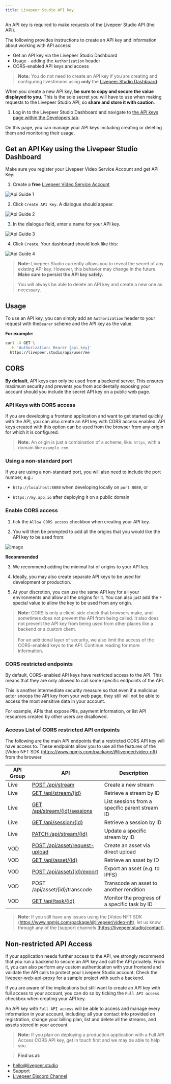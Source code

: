 ```yaml
---
title: Livepeer Studio API key
---
```


An API key is required to make requests of the Livepeer Studio API (the API). 

The following provides instructions to create an API key and information about working with API access:

- Get an API key via the Livepeer Studio Dashboard
- Usage - adding the `Authorization` header
- CORS-enabled API keys and access

> **Note:** You do not need to create an API key if you are creating and configuring livestreams using **only** the [Livepeer Studio Dashboard](https://livepeer.studio/dashboard).

When you create a new API key, **be sure to copy and secure the value displayed to you.** This is the sole secret you will have to use when making requests to the Livepeer Studio API, so **share and store it with caution**.

1. Log in to the Livepeer Studio Dashboard and navigate to
[the API keys page within the Developers tab](https://livepeer.studio/dashboard/developers/api-keys).

On this page, you can manage your API keys including creating or deleting them and monitoring their usage.

## Get an API Key using the Livepeer Studio Dashboard

Make sure you register your Livepeer Video Service Account and get API Key:

1. Create a **free** [Livepeer Video Service Account](https://livepeer.studio/register)

![Api Guide 1](/docs-assets/api-key/api-guide1.png)

2. Click `Create API Key`. A dialogue should appear.

![Api Guide 2](/docs-assets/api-key/api-guide2.png)

3. In the dialogue field, enter a name for your API key.

![Api Guide 3](/docs-assets/api-key/api-guide3.png)

4. Click `Create`. Your dashboard should look like this:

![Api Guide 4](/docs-assets/api-key/api-guide4.png)

> **Note:** Livepeer Studio currently allows you to reveal the secret of any existing API key. However, this behavior may change in the future. **Make sure to persist the API key safely.** 

> You will always be able to delete an API key and create a new one as necessary.

## Usage

To use an API key, you can simply add an `Authorization` header to your request with the`Bearer` scheme and the API key as the value. 

**For example:**

```bash
curl -X GET \
  -H 'Authorization: Bearer {api_key}'
  https://livepeer.studio/api/user/me
```

## CORS

**By default**, API keys can only be used from a backend server. This ensures maximum security and prevents you from accidentally exposing your account should you include the secret API key on a public web page.

### API Keys with CORS access

If you are developing a frontend application and want to get started quickly with the API, you can also create an API key with CORS access enabled. API keys created with this option can be used from the browser from any origin for which it is configured.

> **Note:** An origin is just a combination of a scheme, like: `https`, with a domain like `example.com`.

### Using a non-standard port
If you are using a non-standard port, you will also need to include the port number, e.g.: 

- `http://localhost:8080` when developing locally on `port 8080`, or 

- `https://my.app.io` after deploying it on a public domain


### Enable CORS access

1. tick the `Allow CORS access` checkbox when creating your API key. 

1. You will then be prompted to add all the origins that you would like the API key to be used from:

![image](https://ipfs.livepeer.studio/ipfs/QmTCaxyntJoKdRQ8Pnbcn3D1WdRgM7SLioQyRG1YTT67Pm)

**Recommended**

3. We recommend adding the minimal list of origins to your API key. 

4. Ideally, you may also create separate API keys to be used for development or production. 

5. At your discretion, you can use the same API key for all your environments and allow all the origins for it. You can also just add the `*` special value to allow the key to be used from any origin.

> **Note:** CORS is only a client-side check that browsers make, and sometimes does not prevent the API from being called. It also does not prevent the API key from being used from other places like a backend or a custom client. <br/> <br/> For an additional layer of security, we also limit the access of the CORS-enabled keys to the API. Continue reading for more information.

### CORS restricted endpoints

By default, CORS-enabled API keys have restricted access to the API. This means that they are only allowed to call some specific endpoints of the API.

This is another intermediate security measure so that even if a malicious actor snoops the API key from your web page, they still will not be able to access the most sensitive data in your account. 

For example, APIs that expose PIIs, payment information, or list API resources created by other users are disallowed.

### Access List of CORS restricted API endpoints 

The following are the main API endpoints that a restricted CORS API key will have access to. These endpoints allow you to use all the features of the [Video NFT SDK (https://www.npmjs.com/package/@livepeer/video-nft) from the browser. 

| API Group | API                                                          | Description                                    |
| --------- | ------------------------------------------------------------ | ---------------------------------------------- |
| Live      | [POST /api/stream](https://livepeer.studio/docs/api-reference/stream/post-stream) | Create a new stream                            |
| Live      | [GET /api/stream/{id}](https://livepeer.studio/docs/api-reference/stream/get-stream) | Retrieve a stream by ID                        |
| Live      | [GET /api/stream/{id}/sessions](https://livepeer.studio/docs/api-reference/session/list-sessions) | List sessions from a specific parent stream ID |
| Live      | [GET /api/session/{id}](https://livepeer.studio/docs/api-reference/session/get-session) | Retrieve a session by ID                       |
| Live      | [PATCH /api/stream/{id}](https://livepeer.studio/docs/api-reference/stream/update-stream) | Update a specific stream by ID                 |
| VOD       | [POST /api/asset/request-upload](https://livepeer.studio/docs/api-reference/vod/upload) | Create an asset via direct upload              |
| VOD       | [GET /api/asset/{id}](https://livepeer.studio/docs/api-reference/vod/list#retrieve-an-asset) | Retrieve an asset by ID                        |
| VOD       | [POST /api/asset/{id}/export](https://livepeer.studio/docs/api-reference/vod/export) | Export an asset (e.g. to IPFS)                 |
| VOD       | POST  /api/asset/{id}/transcode                              | Transcode an asset to another rendition        |
| VOD       | [GET /api/task/{id}](https://livepeer.studio/docs/api-reference/vod/list-tasks#retrieve-a-task) | Monitor the progress of a specific task by ID  |

> **Note:** If you still have any issues using the [Video NFT SDK (https://www.npmjs.com/package/@livepeer/video-nft), let us know through any of the [support channels (https://livepeer.studio/contact).

## Non-restricted API Access

If your application needs further access to the API, we strongly recommend that you run a backend to secure an API key and call the API privately. From it, you can also perform any custom authentication with your frontend and validate the API calls to protect your Livepeer Studio account. Check the [livepeer-web-api-proxy](https://github.com/victorges/livepeer-web-api-proxy) for a sample project with such a backend.

If you are aware of the implications but still want to create an API key with full access to your account, you can do so by ticking the `Full API access` checkbox when creating your API key.

An API key with `Full API access` will be able to access and manage every information in your account, including: 
all your contact info provided on registration,
change your billing plan, 
list and delete all the streams, and
assets stored in your account

> **Note:** If you plan on deploying a production application with a Full API Access CORS API key, get in touch first and we may be able to help you. 

> **Find us at:** 
- hello@livepeer.studio
- [Support](https://livepeer.studio/contact)
- [Livepeer Discord Channel](https://discord.com/invite/7D6hGG6dCZ)
